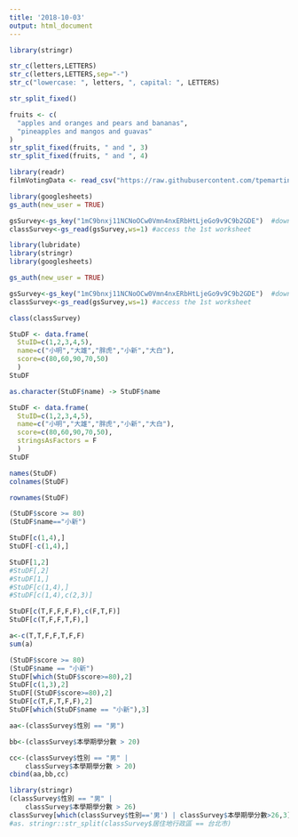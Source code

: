 ```yaml
---
title: '2018-10-03'
output: html_document
---
```




```r
library(stringr)
```


```r
str_c(letters,LETTERS)
str_c(letters,LETTERS,sep="-")
str_c("lowercase: ", letters, ", capital: ", LETTERS)
```



```r
str_split_fixed()
```

```r
fruits <- c(
  "apples and oranges and pears and bananas",
  "pineapples and mangos and guavas"
)
str_split_fixed(fruits, " and ", 3)
str_split_fixed(fruits, " and ", 4)

```


```r
library(readr)
filmVotingData <- read_csv("https://raw.githubusercontent.com/tpemartin/course-107-1-programming-for-data-science/master/data/%E7%AC%AC%E4%B8%89%E5%B1%86%E7%B6%93%E6%BF%9F%E6%92%AD%E5%AE%A2%E7%AB%B6%E8%B3%BD%E5%8F%83%E8%B3%BD%E4%BD%9C%E5%93%81%E6%8A%95%E7%A5%A8%E7%B5%90%E6%9E%9C%E6%A8%A3%E6%9C%AC%20-%20Sheet1.csv")
```

```r
library(googlesheets)
gs_auth(new_user = TRUE)

```


```r
gsSurvey<-gs_key("1mC9bnxj11NCNoOCw0Vmn4nxERbHtLjeGo9v9C9b2GDE")  #download sheet information as an object
classSurvey<-gs_read(gsSurvey,ws=1) #access the 1st worksheet
```


```r
library(lubridate)
library(stringr)
library(googlesheets)

```

```r
gs_auth(new_user = TRUE)
```


```r
gsSurvey<-gs_key("1mC9bnxj11NCNoOCw0Vmn4nxERbHtLjeGo9v9C9b2GDE")  #download sheet information as an object
classSurvey<-gs_read(gsSurvey,ws=1) #access the 1st worksheet
```

```r
class(classSurvey)
```
```r
StuDF <- data.frame(
  StuID=c(1,2,3,4,5),
  name=c("小明","大雄","胖虎","小新","大白"),
  score=c(80,60,90,70,50)
  )
StuDF 
```

```r
as.character(StuDF$name) -> StuDF$name

```

```r
StuDF <- data.frame(
  StuID=c(1,2,3,4,5),
  name=c("小明","大雄","胖虎","小新","大白"),
  score=c(80,60,90,70,50),
  stringsAsFactors = F
  )
StuDF 
```
```r
names(StuDF) 
colnames(StuDF)
```

```r
rownames(StuDF)
```

```r
(StuDF$score >= 80)
(StuDF$name=="小新")
```

```r
StuDF[c(1,4),]
StuDF[-c(1,4),]
```

```r
StuDF[1,2]
#StuDF[,2]
#StuDF[1,]
#StuDF[c(1,4),]
#StuDF[c(1,4),c(2,3)]
```
```r
StuDF[c(T,F,F,F,F),c(F,T,F)]
StuDF[c(T,F,F,T,F),]
```
```r
a<-c(T,T,F,F,T,F,F)
sum(a)
```

```r
(StuDF$score >= 80)
(StuDF$name == "小新")
StuDF[which(StuDF$score>=80),2]
StuDF[c(1,3),2]
StuDF[(StuDF$score>=80),2]
StuDF[c(T,F,T,F,F),2]
StuDF[which(StuDF$name == "小新"),3]
```

```r
aa<-(classSurvey$性別 == "男")

bb<-(classSurvey$本學期學分數 > 20)

cc<-(classSurvey$性別 == "男" | 
    classSurvey$本學期學分數 > 20)
cbind(aa,bb,cc)
```

```r
library(stringr)
(classSurvey$性別 == "男" | 
    classSurvey$本學期學分數 > 26)
classSurvey[which(classSurvey$性別=='男') | classSurvey$本學期學分數>26,3]
#as. stringr::str_split(classSurvey$居住地行政區 == 台北市)
```

